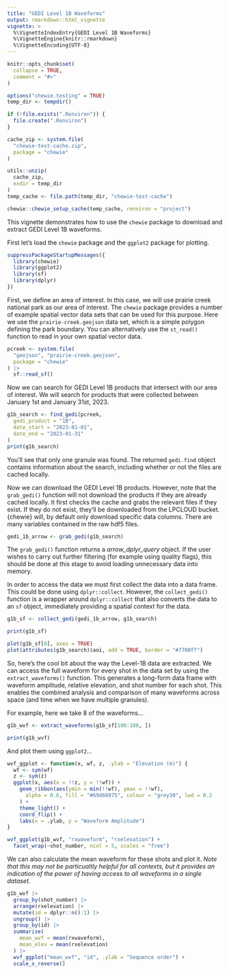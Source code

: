 ```yaml
---
title: "GEDI Level 1B Waveforms"
output: rmarkdown::html_vignette
vignette: >
  %\VignetteIndexEntry{GEDI Level 1B Waveforms}
  %\VignetteEngine{knitr::rmarkdown}
  %\VignetteEncoding{UTF-8}
---
```


```r
knitr::opts_chunk$set(
  collapse = TRUE,
  comment = "#>"
)

options("chewie.testing" = TRUE)
temp_dir <- tempdir()

if (!file.exists(".Renviron")) {
  file.create(".Renviron")
}

cache_zip <- system.file(
  "chewie-test-cache.zip",
  package = "chewie"
)

utils::unzip(
  cache_zip,
  exdir = temp_dir
)
temp_cache <- file.path(temp_dir, "chewie-test-cache")

chewie::chewie_setup_cache(temp_cache, renviron = "project")
```

This vignette demonstrates how to use the `chewie` package to download and
extract GEDI Level 1B waveforms. 

First let's load the `chewie` package and the `ggplot2` package for plotting.

```r
suppressPackageStartupMessages({
  library(chewie)
  library(ggplot2)
  library(sf)
  library(dplyr)
})
```

First, we define an area of interest. In this case, we will use prairie creek
national park as our area of interest. The `chewie` package provides a number
of example spatial vector data sets that can be used for this purpose. Here we
use the `prairie-creek.geojson` data set, which is a simple polygon defining
the park boundary. You can alternatively use the `st_read()` function to
read in your own spatial vector data.

```r
pcreek <- system.file(
  "geojson", "prairie-creek.geojson",
  package = "chewie"
) |>
  sf::read_sf()
```

Now we can search for GEDI Level 1B products that intersect with our area of
interest. We will search for products that were collected between January 1st
and January 31st, 2023.

```r
g1b_search <- find_gedi(pcreek,
  gedi_product = "1B",
  date_start = "2023-01-01",
  date_end = "2023-01-31"
)
print(g1b_search)
```
You'll see that only one granule was found. The returned `gedi.find` object 
contains information about the search, including whether or not the files are 
cached locally.

Now we can download the GEDI Level 1B products. However, note that the `grab_gedi()`
function will not download the products if they are already cached locally. It 
first checks the cache and grabs the relevant files if they exist. If they do
not exist, they'll be downloaded from the LPCLOUD bucket. {chewie} will, by 
default only download specific data columns. There are many variables contained
in the raw hdf5 files.

```r
gedi_1b_arrow <- grab_gedi(g1b_search)
```

The  `grab_gedi()` function returns a *arrow_dplyr_query* object. If the user 
wishes to carry out further filtering (for example using quality flags), this 
should be done at this stage to avoid loading unnecessary data into memory.

In order to access the data we must first collect the data into a data frame.
This could be done using `dplyr::collect`. However, the `collect_gedi()` function
is a wrapper around `dplyr::collect` that also converts the data to an `sf`
object, immediately providing a spatial context for the data. 
```r
g1b_sf <- collect_gedi(gedi_1b_arrow, g1b_search)

print(g1b_sf)

plot(g1b_sf[0], axes = TRUE)
plot(attributes(g1b_search)$aoi, add = TRUE, border = "#7700ff")
```

So, here's the cool bit about the way the Level-1B data are extracted. We can
access the full waveform for every shot in the data set by using the 
`extract_waveforms()` function. This generates a long-form data frame with 
waveform amplitude, relative elevation, and shot number for each shot. This enables
the combined analysis and comparison of many waveforms across space (and time 
when we have multiple granules). 

For example, here we take 8 of the waveforms...
```r
g1b_wvf <- extract_waveforms(g1b_sf[100:108, ])

print(g1b_wvf)
```

And plot them using `ggplot2`...

```r
wvf_ggplot <- function(x, wf, z, .ylab = "Elevation (m)") {
  wf <- sym(wf)
  z <- sym(z)
  ggplot(x, aes(x = !!z, y = !!wf)) +
    geom_ribbon(aes(ymin = min(!!wf), ymax = !!wf),
      alpha = 0.6, fill = "#69d66975", colour = "grey30", lwd = 0.2
    ) +
    theme_light() +
    coord_flip() +
    labs(x = .ylab, y = "Waveform Amplitude")
}

wvf_ggplot(g1b_wvf, "rxwaveform", "rxelevation") +
  facet_wrap(~shot_number, ncol = 5, scales = "free")
```

We can also calculate the mean waveform for these shots and plot it. *Note that
this may not be particualtly helpful for all contexts, but it provides an indication
of the power of having access to all waveforms in a single dataset.*

```r
g1b_wvf |>
  group_by(shot_number) |>
  arrange(rxelevation) |>
  mutate(id = dplyr::n():1) |>
  ungroup() |>
  group_by(id) |>
  summarise(
    mean_wvf = mean(rxwaveform),
    mean_elev = mean(rxelevation)
  ) |>
  wvf_ggplot("mean_wvf", "id", .ylab = "Sequence order") +
  scale_x_reverse()
```